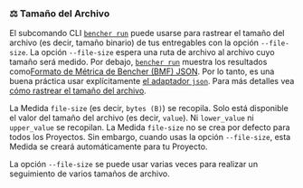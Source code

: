 ### ⚖️ Tamaño del Archivo

El subcomando CLI <code><a href="/es/docs/explanation/bencher-run/">bencher run</a></code>
puede usarse para rastrear el tamaño del archivo (es decir, tamaño binario) de tus entregables con la opción `--file-size`.
La opción `--file-size` espera una ruta de archivo al archivo cuyo tamaño será medido.
Por debajo, <code><a href="/es/docs/explanation/bencher-run/">bencher run</a></code>
muestra los resultados como[Formato de Métrica de Bencher (BMF) JSON][bmf].
Por lo tanto, es una buena práctica usar explícitamente [el adaptador `json`][json].
Para más detalles vea [cómo rastrear el tamaño del archivo][file size].

La Medida `file-size` (es decir, `bytes (B)`) se recopila.
Solo está disponible el valor del tamaño del archivo (es decir, `value`).
Ni `lower_value` ni `upper_value` se recopilan.
La Medida `file-size` no se crea por defecto para todos los Proyectos.
Sin embargo, cuando usas la opción `--file-size`, esta Medida se creará automáticamente para tu Proyecto.

La opción `--file-size` se puede usar varias veces para realizar un seguimiento de varios tamaños de archivo.

[json]: #-json

[bmf]: /es/docs/reference/bencher-metric-format/
[file size]: /es/docs/how-to/track-file-size/